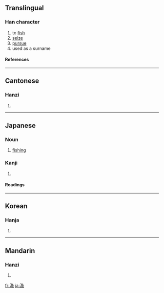 {{see|渔}}
==Translingual==

===Han character===
{{Han char|rn=85|rad=水|as=11|sn=14|four=3713<sub>6</sub>|canj=水弓田火 (ENWF)}}

# to [[fish]]
# [[seize]]
# [[pursue]]
# used as a surname

====References====
{{Han ref|kx=0644.210|dkj=18101|dj=1052.050|hdz=31726.100|uh=6F01|ud=28417|bh=BAAE|bd=47790}}

----

==Cantonese==

===Hanzi===
{{yue-hanzi|jyut=|y=yu4}}

# {{defn|Cantonese}}

----

==Japanese==

===Noun===
{{ja-noun|k|hira=りょう|rom=ryō}}

# {{business|lang=ja}} [[fishing]]

===Kanji===
{{ja-kanji|grade=4|rs=水11}}

# {{defn|Japanese}}

====Readings====
{{ja-readings|on=[[りょう]] (ryō), [[ぎょ]] (gyo)|kun=[[すなどる]] (sunadoru), [[いさる]] (isaru), [[すなどり]] (sunadori)}}

----

==Korean==

===Hanja===
{{ko-hanja|hangeul=[[어]]|eumhun=|rv=eo|mr=ŏ|y=e}}

# {{defn|Korean}}

----

==Mandarin==

===Hanzi===
{{cmn-hanzi|sim=渔|pin=[[yú]] ([[yu2]])|wg=yü<sup>2</sup>}}

# {{defn|Mandarin}}

[[fr:漁]]
[[ja:漁]]
